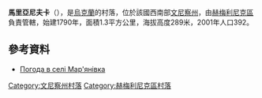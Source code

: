 {{coord|49|44|5|N|27|53|27|E|scale:30000|display=title}}

'''馬里亞尼夫卡'''（{{lang-uk|Мар'янівка}}），是[[烏克蘭|烏克蘭]]的村落，位於該國西南部[[文尼察州|文尼察州]]，由[[赫梅利尼克區|赫梅利尼克區]]負責管轄，始建1790年，面積1.3平方公里，海拔高度289米，2001年人口392。

==參考資料==
* [http://weather.in.ua/ua/vinnickaja/15022 Погода в селі Мар'янівка] {{Wayback|url=http://weather.in.ua/ua/vinnickaja/15022 |date=20111220074250 }}

[[Category:文尼察州村落|Category:文尼察州村落]]
[[Category:赫梅利尼克區村落|Category:赫梅利尼克區村落]]


{{Vinnytsia-geo-stub}}